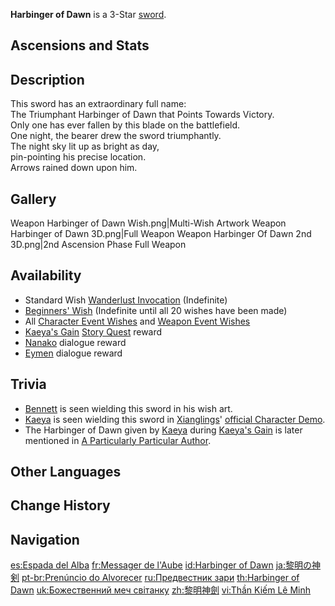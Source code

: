 {{Weapon Infobox
|id             = 11302
|image          = <gallery>
Weapon Harbinger of Dawn.png|Base
Weapon Harbinger of Dawn 2nd.png|2nd Ascension
</gallery>
|type           = Sword
|releaseDate    = 2020-09-28
|quality        = 3
|base_atk       = 39
|2nd_stat_type  = CRIT DMG
|2nd_stat       = 10.2%
|passive        = Vigorous
|effect         = When HP is above 90%, increases CRIT Rate by (var1)%.
|eff_rank1_var1 = 14
|eff_rank2_var1 = 17.5
|eff_rank3_var1 = 21
|eff_rank4_var1 = 24.5
|eff_rank5_var1 = 28
|eff_att1       = CRIT Rate
|obtain         = Wishes
|obtain2        = Quests
|quest          = Kaeya's Gain
|obtain3        = Dialogue
|npc            = Nanako
}}
{{Description|A sword that once shone like the sun. The wielder of this sword will be blessed with a "feel-good" buff. The reflective material on the blade has long worn off.}}
'''Harbinger of Dawn''' is a 3-Star [[sword]].

==Ascensions and Stats==
{{Weapon Ascensions and Stats
|ascendMat1 = Boreal Wolf's Milk Tooth
|ascendMat2 = Boreal Wolf's Cracked Tooth
|ascendMat3 = Boreal Wolf's Broken Fang
|ascendMat4 = Boreal Wolf's Nostalgia
|bossMat1   = Dead Ley Line Branch
|bossMat2   = Dead Ley Line Leaves
|bossMat3   = Ley Line Sprout
|commonMat1 = Slime Condensate
|commonMat2 = Slime Secretions
|commonMat3 = Slime Concentrate
}}

==Description==
This sword has an extraordinary full name:<br />
The Triumphant Harbinger of Dawn that Points Towards Victory.<br />
Only one has ever fallen by this blade on the battlefield.<br />
One night, the bearer drew the sword triumphantly.<br />
The night sky lit up as bright as day,<br />
pin-pointing his precise location.<br />
Arrows rained down upon him.

==Gallery==
<gallery>
Weapon Harbinger of Dawn Wish.png|Multi-Wish Artwork
Weapon Harbinger of Dawn 3D.png|Full Weapon
Weapon Harbinger Of Dawn 2nd 3D.png|2nd Ascension Phase Full Weapon
</gallery>

==Availability==
*Standard Wish [[Wanderlust Invocation]] (Indefinite)
*[[Beginners' Wish]] (Indefinite until all 20 wishes have been made)
*All [[Character Event Wishes]] and [[Weapon Event Wishes]]
*[[Kaeya's Gain]] [[Story Quest]] reward
*[[Nanako]] dialogue reward
*[[Eymen]] dialogue reward

==Trivia==
*[[Bennett]] is seen wielding this sword in his wish art.
*[[Kaeya]] is seen wielding this sword in [[Xiangling]]s' [https://youtu.be/TvqGRUWm8qE official Character Demo].
*The Harbinger of Dawn given by [[Kaeya]] during [[Kaeya's Gain]] is later mentioned in [[A Particularly Particular Author]].

==Other Languages==
{{Flex|
===Weapon===
{{Other Languages
|en      = Harbinger of Dawn
|zhs     = 黎明神剑
|zhs_rm  = Límíng shén jiàn
|zht     = 黎明神劍
|zht_rm  = Límíng shén jiàn
|zh_tl   = Divine Sword of Dawn
|ja      = 黎明の神剣
|ja_rm   = Reimei no Shinken
|ja_tl   = Divine Sword of Dawn
|ko      = 여명신검
|ko_rm   = Yeomyeongsingeom
|ko_tl   = Sword of the Dawn God
|es      = Espada del Alba
|es_tl   = Sword of the Dawn
|fr      = Messager de l'Aube
|fr_tl   = Messenger of Dawn
|ru      = Предвестник зари
|ru_tl   = Harbinger of Dawn
|th      = Harbinger of Dawn
|vi      = {{tt|Thần Kiếm|神剑}} {{tt|Lê Minh|黎明}}
|vi_tl   = Divine Sword of Dawn
|de      = Schwert der Dämmerung
|de_tl   = Sword of Dawn
|id      = Harbinger of Dawn
|pt      = Prenúncio do Alvorecer
|pt_tl   = Harbinger of Dawn
|tr      = Şafak Habercisi
|tr_tl   = 
|it      = Messaggera dell'alba
|it_tl   = Messenger of Dawn
}}
|
===Passive===
{{Other Languages
|en      = Vigorous
|zhs     = 激励
|zhs_rm  = Jīlì
|zht     = 激勵
|zht_rm  = Jīlì
|zh_tl   = 
|ja      = 奮い立てる
|ja_rm   = Furuitateru
|ja_tl   = 
|ko      = 격려
|ko_tl   = Encouragement
|es      = Vigor
|es_tl   = Vigor
|fr      = Vigueur
|fr_tl   = Vigor
|ru      = Энергичный
|ru_tl   = Vigorous
|th      = Vigorous
|vi      = Khích Lệ
|vi_tl   = 
|de      = Ansporn
|de_tl   = 
|id      = Vigorous
|pt      = Vigoroso
|pt_tl   = 
|tr      = Dinç
|tr_tl   = 
|it      = Prestanza
|it_tl   = 
}}
}}

==Change History==
{{Change History|1.0}}

==Navigation==
{{Weapon Navbox|type=Swords}}

[[es:Espada del Alba]]
[[fr:Messager de l'Aube]]
[[id:Harbinger of Dawn]]
[[ja:黎明の神剣]]
[[pt-br:Prenúncio do Alvorecer]]
[[ru:Предвестник зари]]
[[th:Harbinger of Dawn]]
[[uk:Божественний меч світанку]]
[[zh:黎明神劍]]
[[vi:Thần Kiếm Lê Minh]]